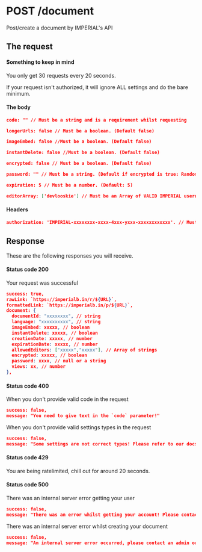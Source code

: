 # POST /document

Post/create a document by IMPERIAL's API

## The request


#### Something to keep in mind

<Callout>You only get 30 requests every 20 seconds.</Callout>

<Callout>
  If your request isn't authorized, it will ignore ALL settings and do the bare
  minimum.
</Callout>

#### The body

```json
code: "" // Must be a string and is a requirement whilst requesting

longerUrls: false // Must be a boolean. (Default false)

imageEmbed: false //Must be a boolean. (Default false)

instantDelete: false //Must be a boolean. (Default false)

encrypted: false // Must be a boolean. (Default false)

password: "" // Must be a string. (Default if encrypted is true: Randomly generated password. Default if encrypted is false: null)

expiration: 5 // Must be a number. (Default: 5)

editorArray: ['devlooskie'] // Must be an Array of VALID IMPERIAL usernames. (Default: [])
```

#### Headers

```json
authorization: 'IMPERIAL-xxxxxxxx-xxxx-4xxx-yxxx-xxxxxxxxxxxx'. // Must be a string. (Default: null)
```

## Response

These are the following responses you will receive.

#### Status code 200

Your request was successful

```json
success: true,
rawLink: `https://imperialb.in/r/${URL}`,
formattedLink: `https://imperialb.in/p/${URL}`,
document: {
  documentId: "xxxxxxxx", // string
  language: "xxxxxxxxxx", // string
  imageEmbed: xxxxx, // boolean
  instantDelete: xxxxx, // boolean
  creationDate: xxxxx, // number
  expirationDate: xxxxx, // number
  allowedEditors: ["xxxxx","xxxxx"], // Array of strings
  encrypted: xxxxx, // boolean
  password: xxxx, // null or a string
  views: xx, // number
},
```

#### Status code 400

When you don't provide valid code in the request

```json
success: false,
message: "You need to give text in the `code` parameter!"
```

When you don't provide valid settings types in the request

```json
success: false,
message: "Some settings are not correct types! Please refer to our docs at https://docs.imperialb.in/"
```

#### Status code 429

You are being ratelimited, chill out for around 20 seconds.

#### Status code 500

There was an internal server error getting your user

```json
success: false,
message: "There was an error whilst getting your account! Please contact an admin!"
```

There was an internal server error whilst creating your document

```json
success: false,
message: "An internal server error occurred, please contact an admin or developer"
```
